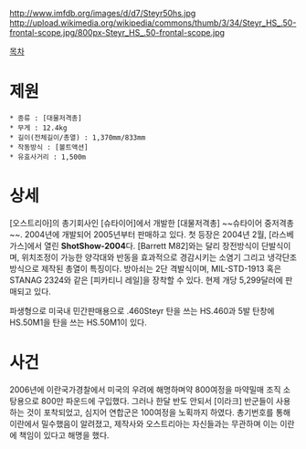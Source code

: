 http://www.imfdb.org/images/d/d7/Steyr50hs.jpg
http://upload.wikimedia.org/wikipedia/commons/thumb/3/34/Steyr_HS_.50-frontal-scope.jpg/800px-Steyr_HS_.50-frontal-scope.jpg

[[목차]]
= 제원 =
 * 종류 : [대물저격총]
 * 무게 : 12.4kg
 * 길이(전체길이/총열) : 1,370mm/833mm
 * 작동방식 : [볼트액션]
 * 유효사거리 : 1,500m

= 상세 =
[오스트리아]의 총기회사인 [슈타이어]에서 개발한 [대물저격총] ~~슈타이어 중저격총~~. 2004년에 개발되어 2005년부터 판매하고 있다. 첫 등장은 2004년 2월, [라스베가스]에서 열린 '''ShotShow-2004'''다. [Barrett M82]와는 달리 장전방식이 단발식이며, 위치조정이 가능한 양각대와 반동을 효과적으로 경감시키는 소염기 그리고 냉각단조 방식으로 제작된 총열이 특징이다. 방아쇠는 2단 격발식이며, MIL-STD-1913 혹은 STANAG 2324와 같은 [피카티니 레일]을 장착할 수 있다.
현제 개당 5,299달러에 판매되고 있다.

파생형으로 미국내 민간판매용으로 .460Steyr 탄을 쓰는 HS.460과 5발 탄창에 HS.50M1을 탄을 쓰는 HS.50M1이 있다.

= 사건 =
2006년에 이란국가경찰에서 미국의 우려에 해명하며약 800여정을 마약밀매 조직 소탕용으로 800만 파운드에 구입했다. 그러나 한달 반도 안되서 [이라크] 반군들이 사용하는 것이 포착되었고, 심지어 연합군은 100여정을 노획까지 하였다. 총기번호를 통해 이란에서 밀수했음이 알려졌고, 제작사와 오스트리아는 자신들과는 무관하며 이는 이란에 책임이 있다고 해명을 했다.
